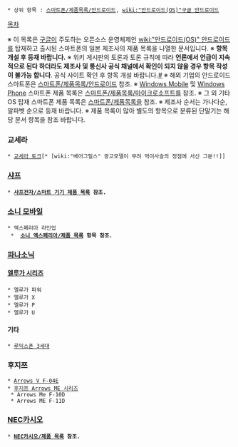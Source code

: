  * 상위 항목 : [[스마트폰/제품목록/안드로이드]], [[wiki:"안드로이드(OS)"구글 안드로이드]]

[[목차]]

※ 이 목록은 [[구글]]이 주도하는 오픈소스 운영체제인 [[wiki:"안드로이드(OS)" 안드로이드]]를 탑재하고 출시된 스마트폰의 일본 제조사의 제품 목록을 나열한 문서입니다.
※ '''항목 개설 후 등재 바랍니다.'''
※ 위키 게시판의 토론과 토론 규칙에 따라 '''언론에서 언급이 지속적으로 된다 하더라도 제조사 및 통신사 공식 채널에서 확인이 되지 않을 경우 항목 작성이 불가능 합니다'''. 공식 사이트 확인 후 항목 개설 바랍니다.[http://angelhalo.org/bbs2/index.php?document_srl=5157376 #]
※ 해외 기업의 안드로이드 스마트폰은 [[스마트폰/제품목록/안드로이드]] 참조.
※ [[Windows Mobile]] 및 [[Windows Phone]] 스마트폰 제품 목록은 [[스마트폰/제품목록/마이크로소프트]]를 참조.
※ 그 외 기타 OS 탑재 스마트폰 제품 목록은 [[스마트폰/제품목록]]을 참조.
※ 제조사 순서는 가나다순, 알파벳 순으로 등재 바랍니다.
※ 제품 목록이 많아 별도의 항목으로 분류된 단말기는 해당 문서 항목을 참조 바랍니다.

=== 교세라 ===
 * [[교세라 토크]][* [wiki:"베어그릴스" 광고모델이 무려 먹이사슬의 정점에 서신 그분!!]]

=== [[샤프]] ===
 * '''[[샤프전자/스마트 기기 제품 목록]] 참조.'''

=== [[소니 모바일]] ===
 * 엑스페리아 라인업
  *  '''[[소니 엑스페리아/제품 목록]]  항목 참조.'''

=== [[파나소닉]] ===
==== [[파나소닉 엘루가 시리즈|엘루가 시리즈]] ====
 * 엘루가 파워
 * 엘루가 X
 * 엘루가 P
 * 엘루가 U

==== 기타 ====
 * [[루믹스폰(스마트폰)|루믹스폰 3세대]]

=== 후지쯔 ===
 * [[후지쯔 Arrows V|Arrows V F-04E]]
 * [[후지쯔 Arrows ME 시리즈]]
  * Arrows Me F-10D
  * Arrows ME F-11D

=== [[NEC카시오]] ===
 * '''[[NEC카시오/제품 목록]] 참조.'''
